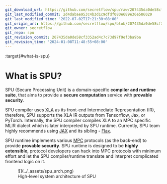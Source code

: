 ```yaml
---
git_download_url: https://github.com/secretflow/spu/raw/207435da0de58cf3352ad4c7c73d97f9ef3ba9ba/docs/getting_started/introduction.rst
git_last_modified_commit: 2d4dabae953c4b3d1c9dfdf080e689e36e586029
git_last_modified_time: '2022-07-02T17:21:30+08:00'
git_origin_url: https://github.com/secretflow/spu/blob/207435da0de58cf3352ad4c7c73d97f9ef3ba9ba/docs/getting_started/introduction.rst
git_owner: secretflow
git_repo: spu
git_revision_commit: 207435da0de58cf3352ad4c7c73d97f9ef3ba9ba
git_revision_time: '2024-01-08T11:48:55+08:00'
---
```


:target{#what-is-spu}

# What is SPU?

SPU (Secure Processing Unit) is a domain-specific <strong>compiler and runtime suite</strong>, that aims to provide a <strong>secure computation</strong> service with <strong>provable security</strong>.

SPU compiler uses [XLA](https://www.tensorflow.org/xla/operation_semantics) as its front-end Intermediate Representation (IR), therefore, SPU supports the XLA IR outputs from Tensorflow, Jax, or PyTorch. Internally, the SPU compiler compiles XLA to an MPC specific MLIR dialect which is later interpreted by SPU runtime. Currently, SPU team highly recommends using [JAX](https://github.com/google/jax) and its sibling - [Flax](https://github.com/google/flax).

SPU runtime implements various [MPC](https://en.wikipedia.org/wiki/Secure_multi-party_computation) protocols (as the back-end) to provide <strong>provable security</strong>. SPU runtime is designed to be <strong>highly extensible</strong>, protocol developers can hack into MPC protocols with minimum effort and let the SPU compiler/runtime translate and interpret complicated frontend logic on it.

<figure id="id1">
  ![](../_assets/spu_arch.png)

  <figcaption>
    High-level system architecture of SPU
  </figcaption>
</figure>

